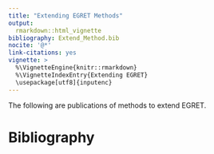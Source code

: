 ```yaml
---
title: "Extending EGRET Methods"
output: 
  rmarkdown::html_vignette
bibliography: Extend_Method.bib
nocite: '@*'
link-citations: yes
vignette: >
  %\VignetteEngine{knitr::rmarkdown}
  %\VignetteIndexEntry{Extending EGRET}
  \usepackage[utf8]{inputenc}
---
```


The following are publications of methods to extend EGRET.

# Bibliography